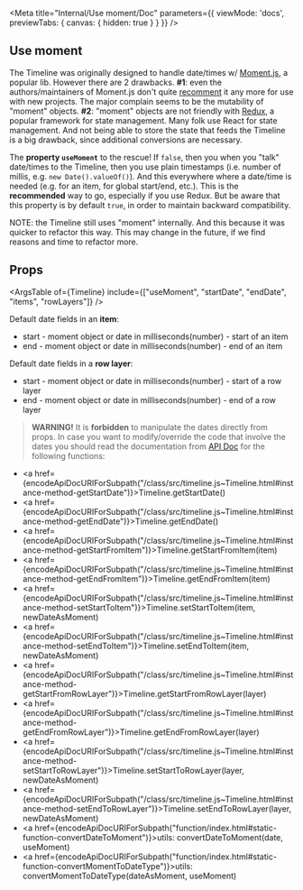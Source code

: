 
<Meta title="Internal/Use moment/Doc"
  parameters={{
    viewMode: 'docs',
    previewTabs: {
      canvas: {
        hidden: true
      }
    }
  }}
/>

## Use moment
The Timeline was originally designed to handle date/times w/ [Moment.js](https://momentjs.com/),
a popular lib. However there are 2 drawbacks. **#1**: even the authors/maintainers of Moment.js don't
quite [recomment](https://momentjs.com/docs/) it any more for use with new projects. The major
complain seems to be the mutability of "moment" objects. **#2**: "moment" objects are not friendly with 
[Redux](https://redux.js.org/), a popular framework for state management. Many folk use React for
state management. And not being able to store the state that feeds the Timeline is a big drawback, since
additional conversions are necessary.

The **property ```useMoment```** to the rescue! If ```false```, then you when you "talk" date/times to the Timeline, then you use
plain timestamps (i.e. number of millis, e.g. ```new Date().valueOf()```). And this everywhere where
a date/time is needed (e.g. for an item, for global start/end, etc.). This is the **recommended** way to
go, especially if you use Redux. But be aware that this property is by default ```true```, in order
to maintain backward compatibility.

NOTE: the Timeline still uses "moment" internally. And this because it was quicker to refactor this way.
This may change in the future, if we find reasons and time to refactor more.  

## Props

<ArgsTable of={Timeline} include={["useMoment", "startDate", "endDate", "items", "rowLayers"]}  />

Default date fields in an **item**:

* start - moment object or date in milliseconds(number) - start of an item
* end - moment object or date in milliseconds(number) - end of an item

Default date fields in a **row layer**:

* start - moment object or date in milliseconds(number) - start of a row layer
* end - moment object or date in milliseconds(number) - end of a row layer

> **WARNING!**
> It is **forbidden** to manipulate the dates directly from props. In case you want to modify/override the code
that involve the dates you should read the documentation from [API Doc](?path=/docs/api-doc--page) for the following functions:
* <a href={encodeApiDocURIForSubpath("/class/src/timeline.js~Timeline.html#instance-method-getStartDate")}>Timeline.getStartDate()</a>
* <a href={encodeApiDocURIForSubpath("/class/src/timeline.js~Timeline.html#instance-method-getEndDate")}>Timeline.getEndDate()</a>
* <a href={encodeApiDocURIForSubpath("/class/src/timeline.js~Timeline.html#instance-method-getStartFromItem")}>Timeline.getStartFromItem(item)</a>
* <a href={encodeApiDocURIForSubpath("/class/src/timeline.js~Timeline.html#instance-method-getEndFromItem")}>Timeline.getEndFromItem(item)</a>
* <a href={encodeApiDocURIForSubpath("/class/src/timeline.js~Timeline.html#instance-method-setStartToItem")}>Timeline.setStartToItem(item, newDateAsMoment)</a>
* <a href={encodeApiDocURIForSubpath("/class/src/timeline.js~Timeline.html#instance-method-setEndToItem")}>Timeline.setEndToItem(item, newDateAsMoment)</a>
* <a href={encodeApiDocURIForSubpath("/class/src/timeline.js~Timeline.html#instance-method-getStartFromRowLayer")}>Timeline.getStartFromRowLayer(layer)</a>
* <a href={encodeApiDocURIForSubpath("/class/src/timeline.js~Timeline.html#instance-method-getEndFromRowLayer")}>Timeline.getEndFromRowLayer(layer)</a>
* <a href={encodeApiDocURIForSubpath("/class/src/timeline.js~Timeline.html#instance-method-setStartToRowLayer")}>Timeline.setStartToRowLayer(layer, newDateAsMoment)</a>
* <a href={encodeApiDocURIForSubpath("/class/src/timeline.js~Timeline.html#instance-method-setEndToRowLayer")}>Timeline.setEndToRowLayer(layer, newDateAsMoment)</a>
* <a href={encodeApiDocURIForSubpath("function/index.html#static-function-convertDateToMoment")}>utils: convertDateToMoment(date, useMoment)</a>
* <a href={encodeApiDocURIForSubpath("function/index.html#static-function-convertMomentToDateType")}>utils: convertMomentToDateType(dateAsMoment, useMoment)</a>